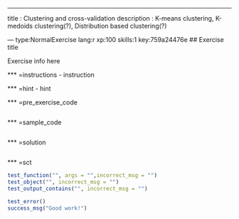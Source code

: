 ---
title       : Clustering and cross-validation
description : K-means clustering, K-medoids clustering(?), Distribution based clustering(?)

--- type:NormalExercise lang:r xp:100 skills:1 key:759a24476e
## Exercise title

Exercise info here

*** =instructions
- instruction

*** =hint
- hint

*** =pre_exercise_code
```r

```

*** =sample_code
```r

```

*** =solution
```r

```

*** =sct
```r

test_function("", args = "",incorrect_msg = "")
test_object("", incorrect_msg = "")
test_output_contains("", incorrect_msg = "")

test_error()
success_msg("Good work!")
```
